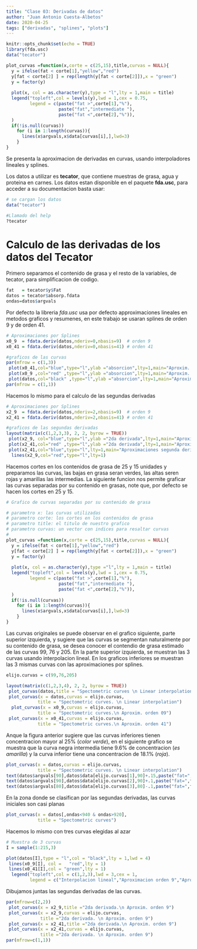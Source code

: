 ```yaml
---
title: "Clase 03: Derivadas de datos"
author: "Juan Antonio Cuesta-Albetos"
date: 2020-04-25
tags: ["derivadas", "splines", "plots"]
---
```


```r
knitr::opts_chunk$set(echo = TRUE)
library(fda.usc)
data("tecator")

plot_curvas =function(x,corte = c(25,15),title,curvas = NULL){
  y = ifelse(fat < corte[1],"yellow","red") 
  y[fat < corte[2] ] = rep(length(y[fat < corte[2]]),x = "green")
  y = factor(y)
  
  plot(x, col = as.character(y),type = "l",lty = 1,main = title)
  legend("topleft",col = levels(y),lwd = 1,cex = 0.75,
         legend = c(paste("fat >",corte[1],"%"),
                    paste("fat","intermediate "),
                    paste("fat <",corte[2],"%")),
  )
  if(!is.null(curvas))
    for (i in 1:length(curvas)){
      lines(x$argvals,x$data[curvas[i],],lwd=3)
    }
}
```

Se presenta la aproximacion de derivadas en curvas, usando interpoladores lineales y splines.

Los datos a utilizar es **tecator**, que contiene muestras de grasa, agua y proteina en carnes. Los datos estan disponible en el paquete **fda.usc**, para acceder a su documentacion basta usar:

```r
# se cargan los datos
data("tecator")

#Llamado del help
?tecator
```

# Calculo de las derivadas de los datos del Tecator

Primero separamos el contenido de grasa y el resto de la variables, de tecator, para simplificacion de codigo.

```r
fat   = tecator$y$Fat
datos = tecator$absorp.fdata
ondas=datos$argvals
```

Por defecto la libreria *fda.usc* usa por defecto approximaciones lineales en metodos graficos y resumenes, en este trabajo se usaran splines de orden 9 y de orden 41.

```r
# Aproximaciones por Splines
x0_9  = fdata.deriv(datos,nderiv=0,nbasis=9)  # orden 9
x0_41 = fdata.deriv(datos,nderiv=0,nbasis=41) # orden 41

#graficos de las curvas 
par(mfrow = c(1,3))
 plot(x0_41,col="blue",type="l",ylab ="absorcion",lty=1,main="Aproxim. orden 41")
 plot(x0_9 ,col="red" ,type="l",ylab ="absorcion",lty=1,main="Aproxim. orden 9")
 plot(datos,col="black" ,type="l",ylab ="absorcion",lty=1,main="Aproxim. lineal")
par(mfrow = c(1,1))
```



Hacemos lo mismo para el calculo de las segundas derivadas
```r
# Aproximaciones por Splines
x2_9  = fdata.deriv(datos,nderiv=2,nbasis=9)  # orden 9
x2_41 = fdata.deriv(datos,nderiv=2,nbasis=41) # orden 41

#graficos de las segundas derivadas
layout(matrix(c(1,2,3,3), 2, 2, byrow = TRUE))
 plot(x2_9, col="blue",type="l",ylab ="2da derivada",lty=1,main="Aproxim. orden 9")
 plot(x2_41,col="red" ,type="l",ylab ="2da derivada",lty=1,main="Aproxim. orden 41")
 plot(x2_41,col="blue",type="l",lty=1,main="Aproximaciones segunda derivada")
  lines(x2_9,col="red",type="l",lty=1)
```


Hacemos cortes en los contenidos de grasa de 25  y 15 unidades y preparamos las curvas, las bajas en grasa seran verdes, las altas seren rojas y amarillas las intermedias. La siguiente funcion nos permite graficar las curvas separadas por su contenido en grasas, note que, por defecto se hacen los cortes en 25 y 15.

```r
# Grafico de curvas separadas por su contenido de grasa

# parametro x: las curvas utilizadas
# parametro corte: los cortes en los contenidos de grasa
# parametro title: el titulo de nuestro grafico
# parametro curvas: un vector con indices para resaltar curvas
#
plot_curvas =function(x,corte = c(25,15),title,curvas = NULL){
  y = ifelse(fat < corte[1],"yellow","red") 
  y[fat < corte[2] ] = rep(length(y[fat < corte[2]]),x = "green")
  y = factor(y)
  
  plot(x, col = as.character(y),type ="l",lty = 1,main = title)
  legend("topleft",col = levels(y),lwd = 1,cex = 0.75,
         legend = c(paste("fat >",corte[1],"%"),
                    paste("fat","intermediate "),
                    paste("fat <",corte[2],"%")),
  )
  if(!is.null(curvas))
    for (i in 1:length(curvas)){
      lines(x$argvals,x$data[curvas[i],],lwd=3)
    }
}
```

Las curvas originales se puede observar en el grafico siguiente, parte superior izquierda, y sugiere que las curvas se segmentan naturalmente por su contenido de grasa, se desea conocer el contendio de grasa estimado de las  curvas 99, 76 y 205. En la parte superior izquierda, se muestran las 3 curvas usando interpolacion lineal. En los graficos inferiores se muestran las 3 mismas curvas con las aproximaciones por splines.

```r
elijo.curvas = c(99,76,205)

layout(matrix(c(1,2,3,4), 2, 2, byrow = TRUE))
 plot_curvas(datos,title = "Spectometric curves \n Linear interpolation")
 plot_curvas(x = datos,curvas = elijo.curvas,
            title = "Spectometric curves. \n Linear interpolation")
  plot_curvas(x = x0_9,curvas = elijo.curvas,
            title = "Spectometric curves.\n Aproxim. orden 09")
 plot_curvas(x = x0_41,curvas = elijo.curvas,
            title = "Spectometric curves.\n Aproxim. orden 41")
```

Anque la figura anterior sugiere que las curvas inferiores tienen concentracion mayor al 25% (*color verde*), en el siguiente grafico se muestra que la curva negra intermedia tiene 9.6% de concentracion (*es amarilla*) y la curva inferior tiene una concentracion de 18.1% (*roja*). 

```r
plot_curvas(x = datos,curvas = elijo.curvas,
            title = "Spectometric curves. \n Linear interpolation")
text(datos$argvals[90],datos$data[elijo.curvas[1],90]+.15,paste("fat=",fat[elijo.curvas[1]]),cex=1,col="blue")
text(datos$argvals[90],datos$data[elijo.curvas[2],90]+.1,paste("fat=",fat[elijo.curvas[2]]),cex=1,col="blue")
text(datos$argvals[80],datos$data[elijo.curvas[3],80]-.1,paste("fat=",fat[elijo.curvas[3]]),cex=1,col="blue")
```

En la zona donde se clasifican por las segundas derivadas, las curvas iniciales son casi planas

```r
plot_curvas(x = datos[,ondas<940 & ondas>920],
            title = "Spectometric curves")
```



Hacemos lo mismo con tres curvas elegidas al azar

```r
# Muestra de 3 curvas
I = sample(1:215,3)

plot(datos[I],type = "l",col = "black",lty = 1,lwd = 4)
 lines(x0_9[I], col =   "red",lty = 1)
 lines(x0_41[I],col = "green",lty = 1)
  legend("topleft",col = c(1,2,3),lwd = 3,cex = 1,
         legend = c("Interpolacion lineal","Aproximacion orden 9","Aproximacion orden 41"))

```



Dibujamos juntas las segundas derivadas de las curvas. 

```r
par(mfrow=c(2,2))
 plot_curvas(x = x2_9,title ="2da derivada.\n Aproxim. orden 9")
 plot_curvas(x = x2_9,curvas = elijo.curvas,
             title ="2da derivada. \n Aproxim. orden 9")
 plot_curvas(x = x2_41,title ="2da derivada.\n Aproxim. orden 9")
 plot_curvas(x = x2_41,curvas = elijo.curvas,
             title ="2da derivada. \n Aproxim. orden 9")
par(mfrow=c(1,1))
```




